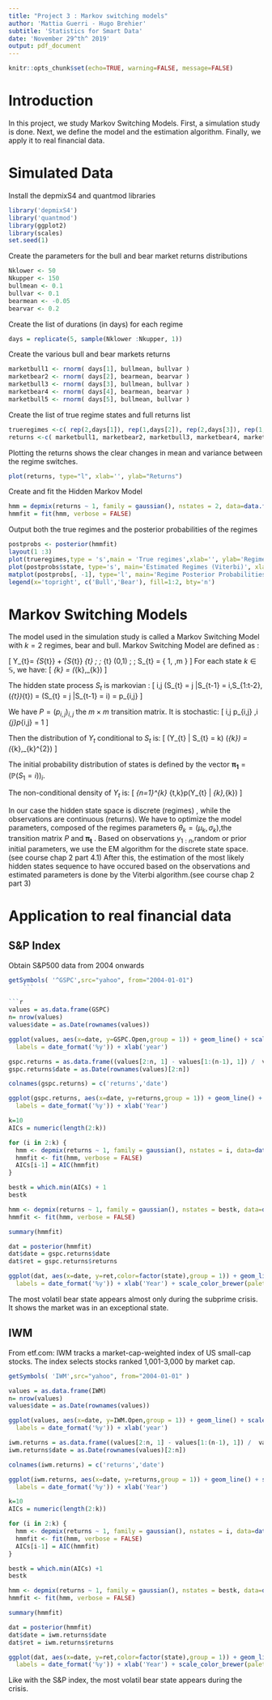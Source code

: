 ```yaml
---
title: "Project 3 : Markov switching models"
author: 'Mattia Guerri - Hugo Brehier'
subtitle: 'Statistics for Smart Data'
date: 'November 29^th^ 2019'
output: pdf_document
---
```


\pagebreak
\tableofcontents
\pagebreak


```r
knitr::opts_chunk$set(echo=TRUE, warning=FALSE, message=FALSE)
```

# Introduction

In this project, we study Markov Switching Models. 
First, a simulation study is done.
Next, we define the model and the estimation algorithm.
Finally, we apply it to real financial data.

\pagebreak

# Simulated Data

Install the depmixS4 and quantmod libraries
```r
library('depmixS4')
library('quantmod')
library(ggplot2)
library(scales)
set.seed(1)
```

Create the parameters for the bull and bear market returns distributions
```r
Nklower <- 50
Nkupper <- 150
bullmean <- 0.1
bullvar <- 0.1
bearmean <- -0.05
bearvar <- 0.2
```

Create the list of durations (in days) for each regime
```r
days = replicate(5, sample(Nklower :Nkupper, 1))
```

Create the various bull and bear markets returns
```r
marketbull1 <- rnorm( days[1], bullmean, bullvar )
marketbear2 <- rnorm( days[2], bearmean, bearvar )
marketbull3 <- rnorm( days[3], bullmean, bullvar )
marketbear4 <- rnorm( days[4], bearmean, bearvar )
marketbull5 <- rnorm( days[5], bullmean, bullvar )
```

Create the list of true regime states and full returns list
```r
trueregimes <-c( rep(2,days[1]), rep(1,days[2]), rep(2,days[3]), rep(1,days[4]), rep(2,days[5]))
returns <-c( marketbull1, marketbear2, marketbull3, marketbear4, marketbull5)
```

Plotting the returns shows the clear changes in mean and variance between the regime
switches.
```r
plot(returns, type="l", xlab='', ylab="Returns")
```

 Create and fit the Hidden Markov Model
```r
hmm = depmix(returns ~ 1, family = gaussian(), nstates = 2, data=data.frame(returns))
hmmfit = fit(hmm, verbose = FALSE)
```

 Output both the true regimes and the posterior probabilities of the regimes
```r
postprobs <- posterior(hmmfit)
layout(1 :3)
plot(trueregimes,type = 's',main = 'True regimes',xlab='', ylab='Regime')
plot(postprobs$state, type='s', main='Estimated Regimes (Viterbi)', xlab='', ylab='Regime')
matplot(postprobs[, -1], type='l', main='Regime Posterior Probabilities',ylab='Probability')
legend(x='topright', c('Bull','Bear'), fill=1:2, bty='n')
```

\pagebreak
# Markov Switching Models

The model used in the simulation study is called a Markov Switching Model \cite{JH_RMS} with
$k=2$ regimes, bear and bull.
Markov Switching Model are defined as \cite{GT_RMS} \cite{FA_RMS} :

\[
  Y_{t}= \mu_{S_{t}} + \sigma_{S_{t}} \epsilon_{t} \; \textrm{where} \;
  \epsilon_{t} \sim \mathcal{N}(0,1) \; \textrm{and} \;  S_{t} \in\mathbb{S} = \{ 1, \ldots,m \}
\]
For each state $k \in\mathbb{S}$, we have:
\[
  \theta_{k} = (\mu_{k},\sigma_{k})
\]

The hidden state process $S_{t}$ is markovian :
\[
  \forall i,j \quad \mathbb{P}(S_{t} = j |S_{t-1} = i,S_{1:t-2},(\epsilon_{t})_{t}) = 
  \mathbb{P}(S_{t} = j |S_{t-1} = i) = p_{i,j}
\]

We have $P =(p_{i,j})_{i,j}$ the $m \times m$ transition matrix. It is stochastic:
\[
 \forall i,j \quad p_{i,j} \in [0,1] ,\quad  \forall i \quad \sum\limits_{j}p_{i,j} = 1
\]

Then the distribution of $Y_{t}$ conditional to $S_{t}$ is:
\[
  (Y_{t} | S_{t} = k) \sim \mathcal{D}(\theta_{k}) = \mathcal{N}(\mu_{k},\sigma_{k}^{2})
\]

The initial probability distribution of states is defined by the vector $\boldsymbol{\pi_{1}} = (\mathbb{P}(S_{1}=i))_{i}$. \newline

The non-conditional density of $Y_{t}$ is:
\[
\sum\limits_{n=1}^{k}   \pi_{t,k}p(Y_{t} | \mu_{k},\sigma_{k})
\]

In our case the hidden state space is discrete (regimes) , while the observations are continuous (returns). We have to optimize the model parameters, composed of the regimes parameters $\theta_{k} = (\mu_{k},\sigma_{k})$,the transition matrix $P$ and $\boldsymbol{\pi_{t}}$ . Based on observations $y_{1:n}$,random or prior initial parameters,  we use the EM algorithm for the discrete state space. (see course chap 2 part 4.1)
After this, the estimation of the most likely hidden states sequence to have occured based on the observations and estimated parameters is done by the Viterbi algorithm.(see course chap 2 part 3)


\pagebreak
# Application to real financial data
## S&P Index

Obtain S&P500 data from 2004 onwards
```r
getSymbols( '^GSPC',src="yahoo", from="2004-01-01")
    ```

```r
values = as.data.frame(GSPC)
n= nrow(values)
values$date = as.Date(rownames(values))

ggplot(values, aes(x=date, y=GSPC.Open,group = 1)) + geom_line() + scale_x_date(breaks = date_breaks("years"),
  labels = date_format('%y')) + xlab('year')

```

```r
gspc.returns = as.data.frame((values[2:n, 1] - values[1:(n-1), 1]) /  values[1:(n-1), 1])
gspc.returns$date = as.Date(rownames(values)[2:n])

colnames(gspc.returns) = c('returns','date')

ggplot(gspc.returns, aes(x=date, y=returns,group = 1)) + geom_line() + scale_x_date(breaks = date_breaks("years"),
  labels = date_format('%y')) + xlab('Year')
```

```r
k=10
AICs = numeric(length(2:k))

for (i in 2:k) {
  hmm <- depmix(returns ~ 1, family = gaussian(), nstates = i, data=data.frame(gspc.returns))
  hmmfit <- fit(hmm, verbose = FALSE)
  AICs[i-1] = AIC(hmmfit)
}

```

```r
bestk = which.min(AICs) + 1
bestk
```

```r
hmm <- depmix(returns ~ 1, family = gaussian(), nstates = bestk, data=data.frame(gspc.returns))
hmmfit <- fit(hmm, verbose = FALSE)
```

```r
summary(hmmfit)
```



```r
dat = posterior(hmmfit)
dat$date = gspc.returns$date
dat$ret = gspc.returns$returns
```

```r
ggplot(dat, aes(x=date, y=ret,color=factor(state),group = 1)) + geom_line() + scale_x_date(breaks = date_breaks("years"),
  labels = date_format('%y')) + xlab('Year') + scale_color_brewer(palette="Set1")
```

The most volatil bear state appears almost only during the subprime crisis. It shows the market was in an exceptional state.

## IWM

From etf.com:
IWM tracks a market-cap-weighted index of US small-cap stocks. The index selects stocks ranked 1,001-3,000 by market cap.

```r
getSymbols( 'IWM',src="yahoo", from="2004-01-01" )
```

```r
values = as.data.frame(IWM)
n= nrow(values)
values$date = as.Date(rownames(values))

ggplot(values, aes(x=date, y=IWM.Open,group = 1)) + geom_line() + scale_x_date(breaks = date_breaks("years"),
  labels = date_format('%y')) + xlab('year')
```

```r
iwm.returns = as.data.frame((values[2:n, 1] - values[1:(n-1), 1]) /  values[1:(n-1), 1])
iwm.returns$date = as.Date(rownames(values)[2:n])

colnames(iwm.returns) = c('returns','date')

ggplot(iwm.returns, aes(x=date, y=returns,group = 1)) + geom_line() + scale_x_date(breaks = date_breaks("years"),
  labels = date_format('%y')) + xlab('Year')
```

```r
k=10
AICs = numeric(length(2:k))

for (i in 2:k) {
  hmm <- depmix(returns ~ 1, family = gaussian(), nstates = i, data=data.frame(iwm.returns))
  hmmfit <- fit(hmm, verbose = FALSE)
  AICs[i-1] = AIC(hmmfit)
}

```

```r
bestk = which.min(AICs) +1
bestk
```

```r
hmm <- depmix(returns ~ 1, family = gaussian(), nstates = bestk, data=data.frame(iwm.returns))
hmmfit <- fit(hmm, verbose = FALSE)
```

```r
summary(hmmfit)
```

```r
dat = posterior(hmmfit)
dat$date = iwm.returns$date
dat$ret = iwm.returns$returns
```

```r
ggplot(dat, aes(x=date, y=ret,color=factor(state),group = 1)) + geom_line() + scale_x_date(breaks = date_breaks("years"),
  labels = date_format('%y')) + xlab('Year') + scale_color_brewer(palette="Set1")
```

Like with the S&P index, the most volatil bear state appears during the crisis.

\pagebreak
\bibliographystyle{plain}
\bibliography{biblio}
